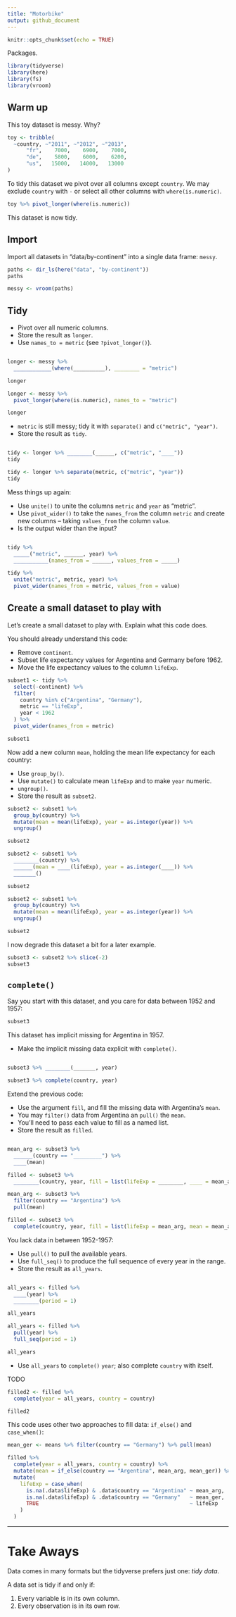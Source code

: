 ```yaml
---
title: "Motorbike"
output: github_document
---
```


```r
knitr::opts_chunk$set(echo = TRUE)
```

Packages.

```r
library(tidyverse)
library(here)
library(fs)
library(vroom)
```



## Warm up

This toy dataset is messy. Why?

```r
toy <- tribble(
  ~country, ~"2011", ~"2012", ~"2013",
      "fr",    7000,    6900,    7000,
      "de",    5800,    6000,    6200,
      "us",   15000,   14000,   13000
)
```

To tidy this dataset we pivot over all columns except `country`. We may exclude `country` with `-` or select all other columns with `where(is.numeric)`.

```r
toy %>% pivot_longer(where(is.numeric))
```

This dataset is now tidy.



## Import

Import all datasets in "data/by-continent" into a single data frame: `messy`.

```r
paths <- dir_ls(here("data", "by-continent"))
paths

messy <- vroom(paths)
```



## Tidy

* Pivot over all numeric columns.
* Store the result as `longer`.
* Use `names_to = metric` (see `?pivot_longer()`).

```r



```

```r
longer <- messy %>% 
  ____________(where(__________), ________ = "metric")

longer
```

```r
longer <- messy %>% 
  pivot_longer(where(is.numeric), names_to = "metric")

longer
```



* `metric` is still messy; tidy it with `separate()` and `c("metric", "year")`.
* Store the result as `tidy`.

```r


```

```r
tidy <- longer %>% ________(______, c("metric", "____"))
tidy
```

```r
tidy <- longer %>% separate(metric, c("metric", "year"))
tidy
```



Mess things up again:

* Use `unite()` to unite the columns `metric` and `year` as "metric".
* Use `pivot_wider()` to take the `names_from` the column `metric` and create new columns -- taking `values_from` the column `value`.
* Is the output wider than the input?

```r



```

```r
tidy %>% 
  _____("metric", ______, year) %>% 
  ___________(names_from = ______, values_from = _____)
```

```r
tidy %>% 
  unite("metric", metric, year) %>% 
  pivot_wider(names_from = metric, values_from = value)
```



## Create a small dataset to play with

Let's create a small dataset to play with. Explain what this code does.

You should already understand this code:

- Remove `continent`.
- Subset life expectancy values for Argentina and Germany before 1962.
- Move the life expectancy values to the column `lifeExp`.

```r
subset1 <- tidy %>% 
  select(-continent) %>% 
  filter(
    country %in% c("Argentina", "Germany"), 
    metric == "lifeExp",
    year < 1962
  ) %>% 
  pivot_wider(names_from = metric)

subset1
```



Now add a new column `mean`, holding the mean life expectancy for each country:

* Use `group_by()`.
* Use `mutate()` to calculate mean `lifeExp` and to make `year` numeric.
* `ungroup()`.
* Store the result as `subset2`.

```r
subset2 <- subset1 %>% 
  group_by(country) %>% 
  mutate(mean = mean(lifeExp), year = as.integer(year)) %>% 
  ungroup()

subset2
```

```r
subset2 <- subset1 %>% 
  ________(country) %>% 
  ______(mean = ____(lifeExp), year = as.integer(____)) %>% 
  _______()

subset2
```

```r
subset2 <- subset1 %>% 
  group_by(country) %>% 
  mutate(mean = mean(lifeExp), year = as.integer(year)) %>% 
  ungroup()

subset2
```



I now degrade this dataset a bit for a later example.

```r
subset3 <- subset2 %>% slice(-2)
subset3
```



## `complete()`

Say you start with this dataset, and you care for data between 1952 and 1957:

```r
subset3
```

This dataset has implicit missing for Argentina in 1957.



* Make the implicit missing data explicit with `complete()`.

```r

```
```r
subset3 %>% ________(_______, year)
```

```r
subset3 %>% complete(country, year)
```



Extend the previous code:

* Use the argument `fill`, and fill the missing data with Argentina's `mean`.
* You may `filter()` data from Argentina an `pull()` the `mean`.
* You'll need to pass each value to fill as a named list.
* Store the result as `filled`.

```r






```

```r
mean_arg <- subset3 %>% 
  ______(country == "_________") %>% 
  ____(mean)

filled <- subset3 %>% 
  ________(country, year, fill = list(lifeExp = ________, ____ = mean_arg))
```

```r
mean_arg <- subset3 %>% 
  filter(country == "Argentina") %>% 
  pull(mean)

filled <- subset3 %>% 
  complete(country, year, fill = list(lifeExp = mean_arg, mean = mean_arg))
```



You lack data in between 1952-1957:

* Use `pull()` to  pull the available years.
* Use `full_seq()` to produce the full sequence of every year in the range.
* Store the result as `all_years`.

```r



```

```r
all_years <- filled %>% 
  ____(year) %>% 
  ________(period = 1)

all_years
```

```r
all_years <- filled %>% 
  pull(year) %>% 
  full_seq(period = 1)

all_years
```



* Use `all_years` to `complete()` `year`; also complete `country` with itself.

TODO

```r
filled2 <- filled %>% 
  complete(year = all_years, country = country)

filled2
```



This code uses other two approaches to fill data: `if_else()` and `case_when()`:

```r
mean_ger <- means %>% filter(country == "Germany") %>% pull(mean)

filled %>% 
  complete(year = all_years, country = country) %>% 
  mutate(mean = if_else(country == "Argentina", mean_arg, mean_ger)) %>%
  mutate(
    lifeExp = case_when(
      is.na(.data$lifeExp) & .data$country == "Argentina" ~ mean_arg,
      is.na(.data$lifeExp) & .data$country == "Germany"   ~ mean_ger,
      TRUE                                                ~ lifeExp
    )
  )
```



***

# Take Aways

Data comes in many formats but the tidyverse prefers just one: _tidy data_.

A data set is tidy if and only if:

1. Every variable is in its own column.
2. Every observation is in its own row.
